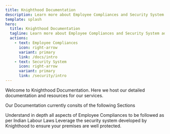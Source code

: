 ```yaml
---
title: Knighthood Documentation
description: Learn more about Employee Compliances and Security System adopted by Knighthood.
template: splash
hero:
  title: Knighthood Documentation
  tagline: Learn more about Employee Compliances and Security System adopted by Knighthood.
  actions:
    - text: Employee Compliances
      icon: right-arrow
      variant: primary
      link: /docs/intro
    - text: Security System
      icon: right-arrow
      variant: primary
      link: /security/intro
---
```



Welcome to Knighthood Documentation. Here we host our detailed documentation and resources for our services.

Our Documentation currently consits of the following Sections

<CardGrid stagger>
	<Card title="Employee Compliance" icon="open-book">
		Understand in depth all aspects of Employee Compliances to be followed as per Indian Labour Laws
	</Card>
	<Card title="Security System" icon="open-book">
		Leverage the security system developed by Knighthood to ensure your premises are well protected.
	</Card>
	
</CardGrid>

